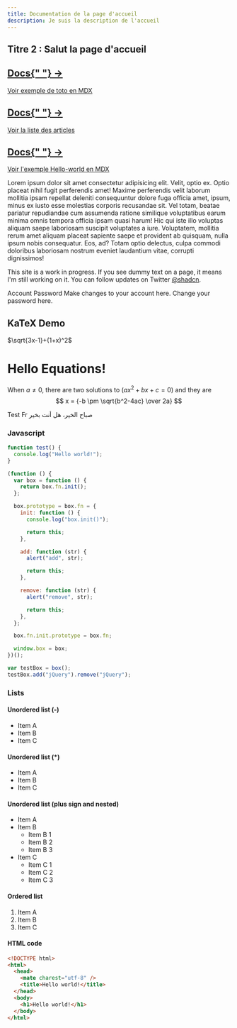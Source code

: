 ```yaml
---
title: Documentation de la page d'accueil
description: Je suis la description de l'accueil
---
```


## Titre 2 : Salut la page d'accueil

<div className="mb-32 grid text-center lg:max-w-5xl lg:w-full lg:mb-0 lg:grid-cols-4 lg:text-left">
  <a
    href="docs/toto"
    className="group rounded-lg border border-transparent px-5 py-4 transition-colors hover:border-gray-300 hover:bg-gray-100 hover:dark:border-neutral-700 hover:dark:bg-neutral-800/30"
    rel="noopener noreferrer"
  >
    <h2 className={`mb-3 text-2xl font-semibold`}>
      Docs{" "}
      <span className="inline-block transition-transform group-hover:translate-x-1 motion-reduce:transform-none">
        -&gt;
      </span>
    </h2>
    <span className="m-0 max-w-[30ch] text-sm opacity-50">
      Voir exemple de toto en MDX
    </span>
  </a>
  <a
    href="docs"
    className="group rounded-lg border border-transparent px-5 py-4 transition-colors hover:border-gray-300 hover:bg-gray-100 hover:dark:border-neutral-700 hover:dark:bg-neutral-800/30"
    rel="noopener noreferrer"
  >
    <h2 className={`mb-3 text-2xl font-semibold`}>
      Docs{" "}
      <span className="inline-block transition-transform group-hover:translate-x-1 motion-reduce:transform-none">
        -&gt;
      </span>
    </h2>
    <span className="m-0 max-w-[30ch] text-sm opacity-50">
      Voir la liste des articles
    </span>
  </a>
</div>

<div className="mb-32 grid text-center lg:max-w-5xl lg:w-full lg:mb-0 lg:grid-cols-4 lg:text-left">
  <a
    href="docs/hello-world"
    className="group rounded-lg border border-transparent px-5 py-4 transition-colors hover:border-gray-300 hover:bg-gray-100 hover:dark:border-neutral-700 hover:dark:bg-neutral-800/30"
    rel="noopener noreferrer"
  >
    <h2 className={`mb-3 text-2xl font-semibold`}>
      Docs{" "}
      <span className="inline-block transition-transform group-hover:translate-x-1 motion-reduce:transform-none">
        -&gt;
      </span>
    </h2>
    <span className={`m-0 max-w-[30ch] text-sm opacity-50`}>
      Voir l&apos;exemple Hello-world en MDX
    </span>
  </a>
</div>

Lorem ipsum dolor sit amet consectetur adipisicing elit. Velit, optio ex. Optio placeat nihil fugit perferendis amet! Maxime perferendis velit laborum mollitia ipsam repellat deleniti consequuntur dolore fuga officia amet, ipsum, minus ex iusto esse molestias corporis recusandae sit. Vel totam, beatae pariatur repudiandae cum assumenda ratione similique voluptatibus earum minima omnis tempora officia ipsam quasi harum! Hic qui iste illo voluptas aliquam saepe laboriosam suscipit voluptates a iure. Voluptatem, mollitia rerum amet aliquam placeat sapiente saepe et provident ab quisquam, nulla ipsum nobis consequatur. Eos, ad? Totam optio delectus, culpa commodi doloribus laboriosam nostrum eveniet laudantium vitae, corrupti dignissimos!

<Callout>

This site is a work in progress. If you see dummy text on a page, it means I'm still working on it. You can follow updates on Twitter [@shadcn](https://twitter.com/shadcn).

</Callout>

<Tabs defaultValue="account" className="w-[400px]">
  <TabsList>
    <TabsTrigger value="account">Account</TabsTrigger>
    <TabsTrigger value="password">Password</TabsTrigger>
  </TabsList>
  <TabsContent value="account">Make changes to your account here.</TabsContent>
  <TabsContent value="password">Change your password here.</TabsContent>
</Tabs>

## KaTeX Demo

$\sqrt{3x-1}+(1+x)^2$

# Hello Equations!

When $a \ne 0$, there are two solutions to $(ax^2 + bx + c = 0)$ and they are
$$ x = {-b \pm \sqrt{b^2-4ac} \over 2a} $$

<TabsArabe>
  <TabsArabeFr>Test Fr</TabsArabeFr>
  <TabsArabeAr>صباح الخير، هل أنت بخير</TabsArabeAr>
</TabsArabe>

### Javascript

```javascript
function test() {
  console.log("Hello world!");
}

(function () {
  var box = function () {
    return box.fn.init();
  };

  box.prototype = box.fn = {
    init: function () {
      console.log("box.init()");

      return this;
    },

    add: function (str) {
      alert("add", str);

      return this;
    },

    remove: function (str) {
      alert("remove", str);

      return this;
    },
  };

  box.fn.init.prototype = box.fn;

  window.box = box;
})();

var testBox = box();
testBox.add("jQuery").remove("jQuery");
```

### Lists

#### Unordered list (-)

- Item A
- Item B
- Item C

#### Unordered list (\*)

- Item A
- Item B
- Item C

#### Unordered list (plus sign and nested)

- Item A
- Item B
  - Item B 1
  - Item B 2
  - Item B 3
- Item C
  - Item C 1
  - Item C 2
  - Item C 3

#### Ordered list

1. Item A
2. Item B
3. Item C

#### HTML code

```html
<!DOCTYPE html>
<html>
  <head>
    <mate charest="utf-8" />
    <title>Hello world!</title>
  </head>
  <body>
    <h1>Hello world!</h1>
  </body>
</html>
```
